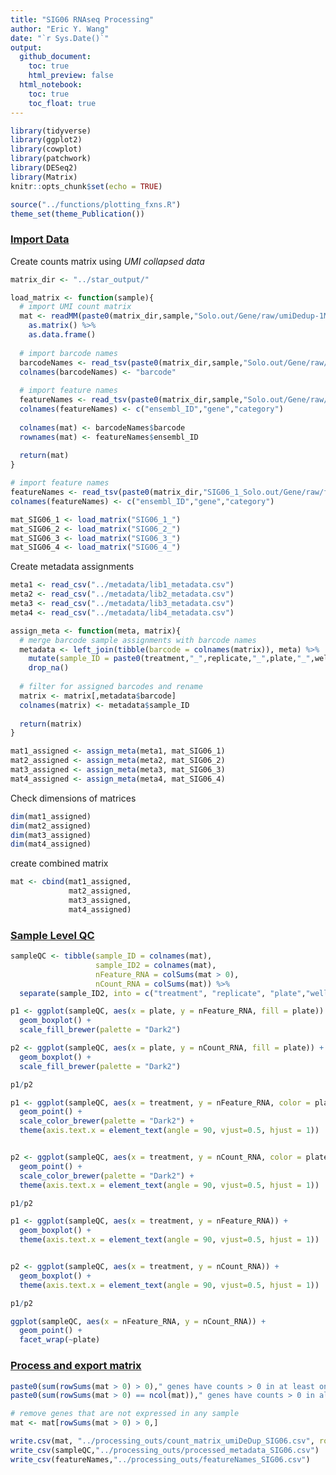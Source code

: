 ```yaml
---
title: "SIG06 RNAseq Processing"
author: "Eric Y. Wang"
date: "`r Sys.Date()`"
output:
  github_document:
    toc: true
    html_preview: false
  html_notebook:
    toc: true
    toc_float: true
---
```


```r
library(tidyverse)
library(ggplot2)
library(cowplot)
library(patchwork)
library(DESeq2)
library(Matrix)
knitr::opts_chunk$set(echo = TRUE)
```

```r
source("../functions/plotting_fxns.R")
theme_set(theme_Publication())
```

### [Import Data]{.underline}

Create counts matrix using *UMI collapsed data*
```r
matrix_dir <- "../star_output/"

load_matrix <- function(sample){
  # import UMI count matrix
  mat <- readMM(paste0(matrix_dir,sample,"Solo.out/Gene/raw/umiDedup-1MM_Directional.mtx")) %>%
    as.matrix() %>%
    as.data.frame()
  
  # import barcode names
  barcodeNames <- read_tsv(paste0(matrix_dir,sample,"Solo.out/Gene/raw/barcodes.tsv"), col_names = F)
  colnames(barcodeNames) <- "barcode"
  
  # import feature names
  featureNames <- read_tsv(paste0(matrix_dir,sample,"Solo.out/Gene/raw/features.tsv"), col_names = F)
  colnames(featureNames) <- c("ensembl_ID","gene","category")
  
  colnames(mat) <- barcodeNames$barcode
  rownames(mat) <- featureNames$ensembl_ID
  
  return(mat)
}

# import feature names
featureNames <- read_tsv(paste0(matrix_dir,"SIG06_1_Solo.out/Gene/raw/features.tsv"), col_names = F)
colnames(featureNames) <- c("ensembl_ID","gene","category")
```

```r
mat_SIG06_1 <- load_matrix("SIG06_1_")
mat_SIG06_2 <- load_matrix("SIG06_2_")
mat_SIG06_3 <- load_matrix("SIG06_3_")
mat_SIG06_4 <- load_matrix("SIG06_4_")
```

Create metadata assignments
```r
meta1 <- read_csv("../metadata/lib1_metadata.csv")
meta2 <- read_csv("../metadata/lib2_metadata.csv")
meta3 <- read_csv("../metadata/lib3_metadata.csv")
meta4 <- read_csv("../metadata/lib4_metadata.csv")

assign_meta <- function(meta, matrix){
  # merge barcode sample assignments with barcode names
  metadata <- left_join(tibble(barcode = colnames(matrix)), meta) %>%
    mutate(sample_ID = paste0(treatment,"_",replicate,"_",plate,"_",well)) %>%
    drop_na()
  
  # filter for assigned barcodes and rename
  matrix <- matrix[,metadata$barcode]
  colnames(matrix) <- metadata$sample_ID
  
  return(matrix)
}
```

```r
mat1_assigned <- assign_meta(meta1, mat_SIG06_1)
mat2_assigned <- assign_meta(meta2, mat_SIG06_2)
mat3_assigned <- assign_meta(meta3, mat_SIG06_3)
mat4_assigned <- assign_meta(meta4, mat_SIG06_4)
```

Check dimensions of matrices
```r
dim(mat1_assigned)
dim(mat2_assigned)
dim(mat3_assigned)
dim(mat4_assigned)
```

create combined matrix
```r
mat <- cbind(mat1_assigned,
             mat2_assigned,
             mat3_assigned,
             mat4_assigned)
```

### [Sample Level QC]{.underline}

```r
sampleQC <- tibble(sample_ID = colnames(mat),
                   sample_ID2 = colnames(mat),
                   nFeature_RNA = colSums(mat > 0),
                   nCount_RNA = colSums(mat)) %>%
  separate(sample_ID2, into = c("treatment", "replicate", "plate","well"), sep = "_")
```

```r
p1 <- ggplot(sampleQC, aes(x = plate, y = nFeature_RNA, fill = plate)) +
  geom_boxplot() +
  scale_fill_brewer(palette = "Dark2")

p2 <- ggplot(sampleQC, aes(x = plate, y = nCount_RNA, fill = plate)) +
  geom_boxplot() +
  scale_fill_brewer(palette = "Dark2")

p1/p2
```

```r
p1 <- ggplot(sampleQC, aes(x = treatment, y = nFeature_RNA, color = plate)) +
  geom_point() +
  scale_color_brewer(palette = "Dark2") +
  theme(axis.text.x = element_text(angle = 90, vjust=0.5, hjust = 1))


p2 <- ggplot(sampleQC, aes(x = treatment, y = nCount_RNA, color = plate)) +
  geom_point() +
  scale_color_brewer(palette = "Dark2") +
  theme(axis.text.x = element_text(angle = 90, vjust=0.5, hjust = 1))

p1/p2
```

```r
p1 <- ggplot(sampleQC, aes(x = treatment, y = nFeature_RNA)) +
  geom_boxplot() +
  theme(axis.text.x = element_text(angle = 90, vjust=0.5, hjust = 1))


p2 <- ggplot(sampleQC, aes(x = treatment, y = nCount_RNA)) +
  geom_boxplot() +
  theme(axis.text.x = element_text(angle = 90, vjust=0.5, hjust = 1))

p1/p2
```

```r
ggplot(sampleQC, aes(x = nFeature_RNA, y = nCount_RNA)) +
  geom_point() +
  facet_wrap(~plate)
```

### [Process and export matrix]{.underline}

```r
paste0(sum(rowSums(mat > 0) > 0)," genes have counts > 0 in at least one sample")
paste0(sum(rowSums(mat > 0) == ncol(mat))," genes have counts > 0 in all samples")
```

```r
# remove genes that are not expressed in any sample
mat <- mat[rowSums(mat > 0) > 0,]

write.csv(mat, "../processing_outs/count_matrix_umiDeDup_SIG06.csv", row.names = T)
write_csv(sampleQC,"../processing_outs/processed_metadata_SIG06.csv")
write_csv(featureNames,"../processing_outs/featureNames_SIG06.csv")
```








